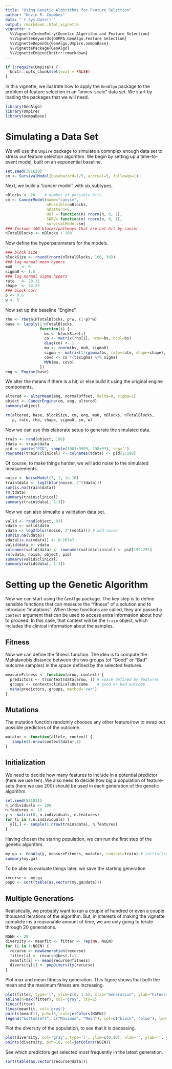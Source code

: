---
title: "Using Genetic Algorithms for Feature Selection"
author: "Kevin R. Coombes"
data: "`r Sys.Date()`"
output: rmarkdown::html_vignette
vignette: >
  %\VignetteIndexEntry{Genetic Algorithm and Feature Selection}
  %\VignetteKeywords{OOMPA,GenAlgo,Feature Selection}
  %\VignetteDepends{GenAlgo,Umpire,oompaBase}
  %\VignettePackage{GenAlgo}
  %\VignetteEngine{knitr::rmarkdown}
---

```{r makeHappy,echo=FALSE}
if (!require(Umpire)) {
  knitr::opts_chunk$set(eval = FALSE)
}
```

In this vignette, we ilustrate how to apply the `GenAlgo` package
to the problem of feature selection in an "omics-scale" data set. We
start by loading the packages that we will need.
```{r lib}
library(GenAlgo)
library(Umpire)
library(oompaBase)
```

# Simulating a Data Set
We will use the `Umpire` package to simulate a comnplex enough data set
to stress our feature selection algorithm.  We begin by setting up a
time-to-event model, built on an exponential baseline.
```{r survmodel}
set.seed(391629)
sm <- SurvivalModel(baseHazard=1/5, accrual=5, followUp=1)
```
Next, we build a "cancer model" with six subtypes.
```{r cancModel}
nBlocks <- 20    # number of possible hits
cm <- CancerModel(name="cansim",
                  nPossible=nBlocks,
                  nPattern=6,
                  OUT = function(n) rnorm(n, 0, 1), 
                  SURV= function(n) rnorm(n, 0, 1),
                  survivalModel=sm)
### Include 100 blocks/pathways that are not hit by cancer
nTotalBlocks <- nBlocks + 100
```
Now define the hyperparameters for the models.
```{r hyper}
### block size
blockSize <- round(rnorm(nTotalBlocks, 100, 30))
### log normal mean hypers
mu0    <- 6
sigma0 <- 1.5
### log normal sigma hypers
rate   <- 28.11
shape  <- 44.25
### block corr
p <- 0.6
w <- 5
```

Now set up the baseline "Engine".
```{r engine}
rho <- rbeta(nTotalBlocks, p*w, (1-p)*w)
base <- lapply(1:nTotalBlocks,
               function(i) {
                 bs <- blockSize[i]
                 co <- matrix(rho[i], nrow=bs, ncol=bs)
                 diag(co) <- 1
                 mu <- rnorm(bs, mu0, sigma0)
                 sigma <- matrix(1/rgamma(bs, rate=rate, shape=shape), nrow=1)
                 covo <- co *(t(sigma) %*% sigma)
                 MVN(mu, covo)
               })
eng <- Engine(base)
```

We alter the means if there is a hit, or else build it using the original
engine components.
```{r alter}
altered <- alterMean(eng, normalOffset, delta=0, sigma=1)
object <- CancerEngine(cm, eng, altered)
summary(object)
```

```{r clean1}
rm(altered, base, blockSize, cm, eng, mu0, nBlocks, nTotalBlocks,
   p, rate, rho, shape, sigma0, sm, w)
```

Now we can use this elaborate setup to generate the simulated data.
```{r traind}
train <- rand(object, 198)
tdata <- train$data
pid <- paste("PID", sample(1001:9999, 198+93), sep='')
rownames(train$clinical) <- colnames(tdata) <- pid[1:198]
```
Of course, to make things harder, we will add noise to the simulated measurements.
```{r noise}
noise <- NoiseModel(3, 1, 1e-16)
train$data <- log2(blur(noise, 2^(tdata)))
sum(is.na(train$data))
rm(tdata)
summary(train$clinical)
summary(train$data[, 1:3])
```

Now we can also simualte a validation data set.
```{r validd}
valid <- rand(object, 93)
vdata <- valid$data
vdata <- log2(blur(noise, 2^(vdata))) # add noise
sum(is.na(vdata))
vdata[is.na(vdata)] <- 0.26347
valid$data <- vdata
colnames(valid$data) <- rownames(valid$clinical) <- pid[199:291]
rm(vdata, noise, object, pid)
summary(valid$clinical)
summary(valid$data[, 1:3])
```

# Setting up the Genetic Algorithm
Now we can start using the `GenAlgo` package. The key step is to define
sensible functions that can measure the "fitness" of a solution and to
introduce "mutations". When these functions are called, they are passed a
`context` argument that can be used to access extra information about
how to proceed. In this case, that context will be the `train` object,
which includes the clinical information about the samples.

## Fitness
Now we can define the fitness function. The idea is to compute the Mahalanobis
distance between the two groups (of "Good" or "Bad" outcome samples) in the
space defined by the selected features.
```{r measureFitness}
measureFitness <- function(arow, context) {
  predictors <- t(context$data[arow, ]) # space defined by features
  groups <- context$clinical$Outcome    # good or bad outcome
  maha(predictors, groups, method='var')
}
```

## Mutations
The mutation function randomly chooses any other feature/row to swap out
possible predictors of the outcome.
```{r mutator}
mutator <- function(allele, context) {
   sample(1:nrow(context$data),1)
}
```

## Initialization
We need to decide how many features to include in a potential predictor
(here we use ten). We also need to decide how big a population of feature-sets
(here we use 200) should be used in each generation of the genetic algorithm.
```{r initialize}
set.seed(821831)
n.individuals <- 200
n.features <- 10
y <- matrix(0, n.individuals, n.features)
for (i in 1:n.individuals) {
  y[i,] <- sample(1:nrow(train$data), n.features)
}
```
Having chosen the staring population, we can run the first step of the
genetic algorithm.
```{r round1}
my.ga <- GenAlg(y, measureFitness, mutator, context=train) # initialize
summary(my.ga)
```

To be able to evaluate things later, we save the starting generation
```{r save0}
recurse <- my.ga
pop0 <- sort(table(as.vector(my.ga@data)))
```

## Multiple Generations
Realistically, we probably want to run a couple of hundred or even a
couple thousand iterations of the algorithm. But, in interests of making
the vignette complete ins a reasonable amount of time, we are only going
to terate through 20 generations.
```{r recurse}
NGEN <- 20
diversity <- meanfit <- fitter <- rep(NA, NGEN)
for (i in 1:NGEN) {
  recurse <- newGeneration(recurse)
  fitter[i] <- recurse@best.fit
  meanfit[i] <- mean(recurse@fitness)
  diversity[i] <- popDiversity(recurse)
}
```

Plot max and mean fitness by generation. This figure shows that both the mean
and the maximum fitness are increasing.
```{r fig.cap="Fitness by generation."}
plot(fitter, type='l', ylim=c(0, 1.5), xlab="Generation", ylab="Fitness")
abline(h=max(fitter), col='gray', lty=2)
lines(fitter)
lines(meanfit, col='gray')
points(meanfit, pch=16, col=jetColors(NGEN))
legend("bottomleft", c("Maximum", "Mean"), col=c("black", "blue"), lwd=2)
```

Plot the diversity of the population, to see that it is deceasing.
```{r fig.cap="Diversity."}
plot(diversity, col='gray', type='l', ylim=c(0,10), xlab='', ylab='', yaxt='n')
points(diversity, pch=16, col=jetColors(NGEN))
```

See which predictors get selected most frequently in the latest
generation.
```{r div}
sort(table(as.vector(recurse@data)))
```

